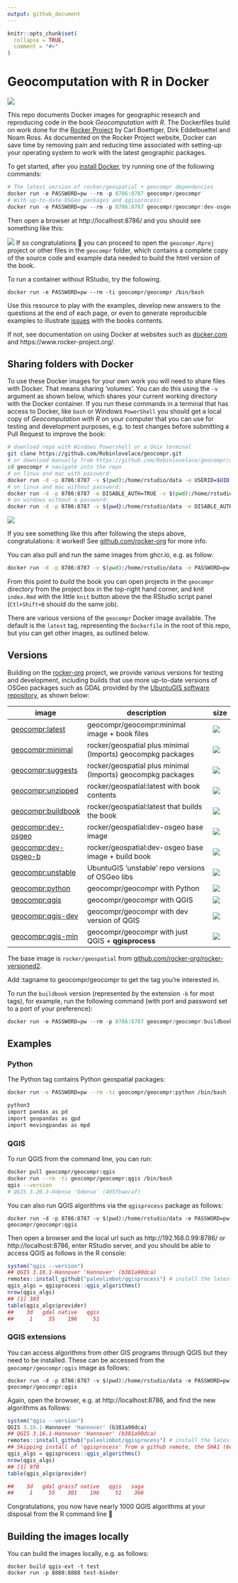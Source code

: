 ```yaml
---
output: github_document
---
```


<!-- README.md is generated from README.Rmd. Please edit that file -->

```r
knitr::opts_chunk$set(
  collapse = TRUE,
  comment = "#>"
)
```

# Geocomputation with R in Docker

<!-- badges: start -->
[![](https://img.shields.io/docker/pulls/geocompr/geocompr.svg)](https://hub.docker.com/r/geocompr/geocompr:)
<!-- badges: end -->

This repo documents Docker images for geographic research and reproducing code in the book *Geocomputation with R*.
The Dockerfiles build on work done for the [Rocker Project](https://www.rocker-project.org/) by Carl Boettiger, Dirk Eddelbuettel and Noam Ross.
As documented on the Rocker Project website, Docker can save time by removing pain and reducing time associated with setting-up your operating system to work with the latest geographic packages.

To get started, after you [install Docker](https://docs.docker.com/get-docker/), try running one of the following commands:

```r
# The latest version of rocker/geospatial + geocompr dependencies
docker run -e PASSWORD=pw --rm -p 8786:8787 geocompr/geocompr
# With up-to-date OSGeo packages and qgisprocess:
docker run -e PASSWORD=pw --rm -p 8786:8787 geocompr/geocompr:dev-osgeo
```

Then open a browser at http://localhost:8786/ and you should see something like this:

![](https://user-images.githubusercontent.com/1825120/79639334-33eb9f00-8183-11ea-8358-588fe17afe25.png)
If so congratulations 🎉 you can proceed to open the `geocompr.Rproj` project or other files in the `geocompr` folder, which contains a complete copy of the source code and example data needed to build the html version of the book.

To run a container without RStudio, try the following.

```
docker run -e PASSWORD=pw --rm -ti geocompr/geocompr /bin/bash
```

Use this resource to play with the examples, develop new answers to the questions at the end of each page, or even to generate reproducible examples to illustrate [issues](https://github.com/Robinlovelace/geocompr/issues) with the books contents.

If not, see documentation on using Docker at websites such as [docker.com](https://docs.docker.com/get-started/) and https://www.rocker-project.org/.

## Sharing folders with Docker

To use these Docker images for your own work you will need to share files with Docker.
That means sharing 'volumes'.
You can do this using the `-v` argument as shown below, which shares your current working directory with the Docker container.
If you run these commands in a terminal that has access to Docker, like `bash` or Windows `PowerShell` you should get a local copy of *Geocomputation with R* on your computer that you can use for testing and development purposes, e.g. to test changes before submitting a Pull Request to improve the book:

```bash
# download repo with Windows Powershell or a Unix terminal
git clone https://github.com/Robinlovelace/geocompr.git 
# or download manually from https://github.com/Robinlovelace/geocompr/archive/main.zip
cd geocompr # navigate into the repo
# on linux and mac with password:
docker run -d -p 8786:8787 -v $(pwd):/home/rstudio/data -e USERID=$UID -e PASSWORD=pw geocompr/geocompr:minimal
# on linux and mac without password:
docker run -d -p 8786:8787 -e DISABLE_AUTH=TRUE -v $(pwd):/home/rstudio/geocompr  geocompr/geocompr:minimal
# on windows without a password:
docker run -d -p 8786:8787 -v ${pwd}:/home/rstudio/data -e DISABLE_AUTH=TRUE robinlovelace/geocompr:minimal
```

![](https://user-images.githubusercontent.com/1825120/39538109-9b50e7ac-4e33-11e8-93b3-e00e95a79294.png)

If you see something like this after following the steps above, congratulations: it worked!
See [github.com/rocker-org](https://github.com/rocker-org/rocker/wiki/Using-the-RStudio-image#running-rstudio-server) for more info.

You can also pull and run the same images from ghcr.io, e.g. as follow:

```bash
docker run -d -p 8786:8787 -v $(pwd):/home/rstudio/data -e PASSWORD=pw ghcr.io/geocompr/geocompr:minimal
```

From this point to *build* the book you can open projects in the `geocompr` directory from the project box in the top-right hand corner, and  knit `index.Rmd` with the little `knit` button above the the RStudio script panel (`Ctl+Shift+B` should do the same job).

There are various versions of the `geocompr` Docker image available.
The default is the `latest` tag, representing the `Dockerfile` in the root of this repo, but you can get other images, as outlined below.

## Versions

Building on the [rocker-org](https://github.com/rocker-org/rocker-versioned/blob/master/README.md)  project, we provide various versions for testing and development, including builds that use more up-to-date versions of OSGeo packages such as GDAL provided by the [UbuntuGIS software repository](https://wiki.ubuntu.com/UbuntuGIS), as shown below:

image            | description                               | size   
---------------- | ----------------------------------------- | ------ 
[geocompr:latest](https://hub.docker.com/r/geocompr/geocompr)            |  geocompr/geocompr:minimal image + book files  | ![](https://img.shields.io/docker/image-size/geocompr/geocompr/latest)
[geocompr:minimal](https://hub.docker.com/r/geocompr/geocompr/minimal)            |  rocker/geospatial plus minimal (Imports) geocompkg packages | ![](https://img.shields.io/docker/image-size/geocompr/geocompr/minimal)
[geocompr:suggests](https://hub.docker.com/r/geocompr/geocompr/suggests)            |  rocker/geospatial plus minimal (Imports) geocompkg packages | ![](https://img.shields.io/docker/image-size/geocompr/geocompr/suggests)
[geocompr:unzipped](https://hub.docker.com/r/geocompr/geocompr)            |  rocker/geospatial:latest with book contents  | ![](https://img.shields.io/docker/image-size/geocompr/geocompr/unzipped)
[geocompr:buildbook](https://hub.docker.com/r/geocompr/geocompr)            |  rocker/geospatial:latest that builds the book  | ![](https://img.shields.io/docker/image-size/geocompr/geocompr/buildbook)
[geocompr:dev-osgeo](https://hub.docker.com/r/geocompr/geocompr)            |  rocker/geospatial:dev-osgeo base image | ![](https://img.shields.io/docker/image-size/geocompr/geocompr/dev-osgeo)
[geocompr:dev-osgeo-b](https://hub.docker.com/r/geocompr/geocompr)            |  rocker/geospatial:dev-osgeo base image + build book | ![](https://img.shields.io/docker/image-size/geocompr/geocompr/dev-osgeo-b)
[geocompr:unstable](https://hub.docker.com/r/geocompr/geocompr)            |  UbuntuGIS 'unstable' repo versions of OSGeo libs  | ![](https://img.shields.io/docker/image-size/geocompr/geocompr/unstable)
[geocompr:python](https://hub.docker.com/r/geocompr/geocompr)            |  geocompr/geocompr with Python  | ![](https://img.shields.io/docker/image-size/geocompr/geocompr/python)
[geocompr:qgis](https://hub.docker.com/r/geocompr/geocompr)            |  geocompr/geocompr with QGIS  | ![](https://img.shields.io/docker/image-size/geocompr/geocompr/qgis)
[geocompr:qgis-dev](https://hub.docker.com/r/geocompr/geocompr)            |  geocompr/geocompr with dev version of QGIS  | ![](https://img.shields.io/docker/image-size/geocompr/geocompr/qgis-dev)
[geocompr:qgis-min](https://hub.docker.com/r/geocompr/geocompr)            |  geocompr/geocompr with just QGIS + **qgisprocess**  | ![](https://img.shields.io/docker/image-size/geocompr/geocompr/qgis-ext)
<!-- [geocompr:rstudio_devel](https://hub.docker.com/r/geocompr/geocompr)            |  UbuntuGIS Unstable repos and R devel  | ![](https://img.shields.io/docker/image-size/geocompr/geocompr/rstudio_devel) -->

The base image is `rocker/geospatial` from [github.com/rocker-org/rocker-versioned2](https://github.com/rocker-org/rocker-versioned2).

Add :tagname to geocompr/geocompr to get the tag you're interested in.

To run the `buildbook` version (represented by the extension `-b` for most tags), for example, run the following command (with port and password set to a port of your preference):

```r
docker run -e PASSWORD=pw --rm -p 8786:8787 geocompr/geocompr:buildbook
```

## Examples

### Python

The Python tag contains Python geospatial packages:

```bash
docker run -e PASSWORD=pw --rm -ti geocompr/geocompr:python /bin/bash

python3
import pandas as pd
import geopandas as gpd
import movingpandas as mpd
```

### QGIS

To run QGIS from the command line, you can run:

```bash
docker pull geocompr/geocompr:qgis
docker run --rm -ti geocompr/geocompr:qgis /bin/bash
qgis --version
# QGIS 3.20.3-Odense 'Odense' (495fbaecaf)
```

You can also run QGIS algorithms via the `qgisprocess` package as follows:

```
docker run -d -p 8786:8787 -v $(pwd):/home/rstudio/data -e PASSWORD=pw geocompr/geocompr:qgis
```

Then open a browser and the local url such as http://192.168.0.99:8786/ or http://localhost:8786, enter RStudio server, and you should be able to access QGIS as follows in the R console:

```r
system("qgis --version")
## QGIS 3.16.1-Hannover 'Hannover' (b381a90dca)
remotes::install_github("paleolimbot/qgisprocess") # install the latest version of the package
qgis_algs = qgisprocess::qgis_algorithms()
nrow(qgis_algs)
## [1] 303
table(qgis_algs$provider)
##    3d   gdal native   qgis 
##     1     55    196     51 
```

### QGIS extensions

You can access algorithms from other GIS programs through QGIS but they need to be installed.
These can be accessed from the `geocompr/geocompr:qgis` image as follows:

```
docker run -d -p 8786:8787 -v $(pwd):/home/rstudio/data -e PASSWORD=pw geocompr/geocompr:qgis
```

Again, open the browser, e.g. at http://localhost:8786, and find the new algorithms as follows:


```r
system("qgis --version")
QGIS 3.16.1-Hannover 'Hannover' (b381a90dca)
## QGIS 3.16.1-Hannover 'Hannover' (b381a90dca)
remotes::install_github("paleolimbot/qgisprocess") # install the latest version of the package
## Skipping install of 'qgisprocess' from a github remote, the SHA1 (6e378511) has not changed since last install.
qgis_algs = qgisprocess::qgis_algorithms()
nrow(qgis_algs)
## [1] 970
table(qgis_algs$provider)

##    3d   gdal grass7 native   qgis   saga 
##     1     55    301    196     51    366 
```

Congratulations, you now have nearly 1000 QGIS algorithms at your disposal from the R command line 🎉

## Building the images locally

You can build the images locally, e.g. as follows:

```
docker build qgis-ext -t test
docker run -p 8888:8888 test-binder
```



<!-- README last updated `r Sys.time()` -->

<!-- To build on different system configurations we provide tags that correspond to the following categories: -->

<!-- `baseimage-ubuntugis-setup-rpackages-buildbook` -->

<!-- ```{r} -->
<!-- baseimage = c( -->
<!--   base = "base" -->
<!-- ) -->
<!-- ``` -->

<!-- Ubuntugis options include using the `ubuntugis-unstable` and `ubuntugis-stable` repos. -->

<!-- ```{r} -->
<!-- ubuntugis = c( -->
<!--   no_ubuntugis = "default_repos", -->
<!--   unstable = "unstable", -->
<!--   ubuntugis_stable = "ubuntugis_stable" -->
<!-- ) -->
<!-- ``` -->

<!-- Setup options can include RStudio settings (yet to be added). -->

<!-- R package options relate to which R packages are installed on the image (yet to be added). -->

<!-- Buildbook options report whether or not the book is built: -->

<!-- ```{r} -->
<!-- buildbook = c( -->
<!--   no = "", -->
<!--   yes = "buildbook" -->
<!-- ) -->
<!-- ``` -->

<!-- We will create a 'build matrix' covering all combinations of these options (excluding the base image for now): -->

<!-- ```{r} -->
<!-- g = expand.grid(ubuntugis, buildbook, stringsAsFactors = FALSE) -->
<!-- g -->
<!-- ``` -->

<!-- These can be converted into tags as follows: -->

<!-- ```{r} -->
<!-- tag_df = tidyr::unite(g, tag) -->
<!-- tags = gsub(pattern = "__|^_|_$", replacement = "", tag_df$tag) -->
<!-- tags -->
<!-- ``` -->

<!-- We could write code to auto-generate Dockerfiles, as demonstrated in [rocker-org/rocker-versioned2](https://github.com/rocker-org/rocker-versioned2). -->

<!-- For now, to start the project going, we will manually edit the files, which can be created as follows: -->

<!-- ```{r, eval=FALSE} -->
<!-- new_dockerfiles = paste0("dockerfiles/Dockerfile_", tags) -->
<!-- new_dockerfiles -->
<!-- lapply(new_dockerfiles, file.copy, from = "rocker-ubuntugis-bookbuild/Dockerfile", TRUE) -->
<!-- ``` -->

<!-- Edit these files as appropriate: -->

<!-- ```{r, eval=FALSE} -->
<!-- file.edit("dockerfiles/Dockerfile_unstable") -->
<!-- ``` -->

<!-- Create a folder for each Dockerfile: -->

<!-- ```{r, eval=FALSE} -->
<!-- lapply(tags, dir.create) -->
<!-- lapply(tags, function(x) { -->
<!--   file.copy( -->
<!--     from = paste0("dockerfiles/Dockerfile_", x), -->
<!--     , to = paste0(x, "/Dockerfile"), -->
<!--     overwrite = TRUE) -->
<!-- }) -->
<!-- ``` -->

<!-- Build Docker files in this repo with the following command -->

<!-- ```bash -->
<!-- docker build unstable -->
<!-- ``` -->
